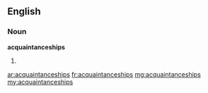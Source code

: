 ==English==

===Noun===
'''acquaintanceships'''

# {{plural of|acquaintanceship}}

[[ar:acquaintanceships]]
[[fr:acquaintanceships]]
[[mg:acquaintanceships]]
[[my:acquaintanceships]]
